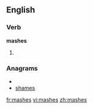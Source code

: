 ==English==

===Verb===
'''mashes'''

# {{third-person singular of|[[mash]]}}

===Anagrams===
* {{alphagram|aehmss}}
* [[shames#English|shames]]

[[fr:mashes]]
[[vi:mashes]]
[[zh:mashes]]